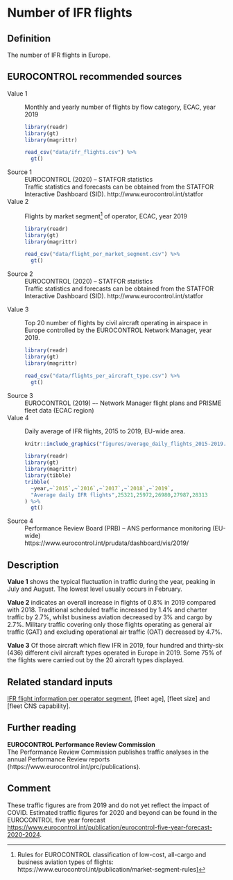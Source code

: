 # Number of IFR flights

## Definition

The number of IFR flights in Europe.

## EUROCONTROL recommended sources

Value 1
:   Monthly and yearly number of flights by flow category, ECAC, year 2019

    ```r
    library(readr)
    library(gt)
    library(magrittr)
    
    read_csv("data/ifr_flights.csv") %>% 
      gt()
    ```


Source 1
:   EUROCONTROL (2020) – STATFOR statistics
    <br>
    Traffic statistics and forecasts can be obtained from the STATFOR
    Interactive Dashboard (SID). http://www.eurocontrol.int/statfor

Value 2
:   Flights by market segment[^2] of operator, ECAC, year 2019
    ```r
    library(readr)
    library(gt)
    library(magrittr)
    
    read_csv("data/flight_per_market_segment.csv") %>% 
      gt()
    ```

Source 2
:   EUROCONTROL (2020) – STATFOR statistics
    <br>
    Traffic statistics and forecasts can be obtained from the STATFOR
    Interactive Dashboard (SID). http://www.eurocontrol.int/statfor

[^2]: Rules for EUROCONTROL classification of low-cost,
      all-cargo and business aviation types of flights: 
      https://www.eurocontrol.int/publication/market-segment-rules] 


Value 3
:   Top 20 number of flights by civil aircraft operating in airspace
    in Europe controlled by the EUROCONTROL Network Manager, year 2019.
    ```r
    library(readr)
    library(gt)
    library(magrittr)
    
    read_csv("data/flights_per_aircraft_type.csv") %>% 
      gt()
    ```

Source 3
:   EUROCONTROL (2019) –- Network Manager flight plans and
    PRISME fleet data (ECAC region)

Value 4
:   Daily average of IFR flights, 2015 to 2019, EU-wide area.
    ```r
    knitr::include_graphics("figures/average_daily_flights_2015-2019.png")
    ```

    ```r
    library(readr)
    library(gt)
    library(magrittr)
    library(tibble)
    tribble(
      ~year,~`2015`,~`2016`,~`2017`,~`2018`,~`2019`,
      "Average daily IFR flights",25321,25972,26980,27987,28313
    ) %>% 
      gt()
    ```

Source 4
:   Performance Review Board (PRB) – ANS performance monitoring (EU-wide)<br>
    https://www.eurocontrol.int/prudata/dashboard/vis/2019/



## Description

**Value 1** shows the typical fluctuation in traffic during the year,
peaking in July and August. The lowest level usually occurs in February.

**Value 2** indicates an overall increase in flights of 0.8% in 2019
compared with 2018.
Traditional scheduled traffic increased by 1.4% and charter traffic by 2.7%,
whilst business aviation decreased by 3% and cargo by 2.7%.
Military traffic covering only those flights operating as general air
traffic (GAT) and excluding operational air traffic (OAT) decreased by 4.7%.

**Value 3** Of those aircraft which flew IFR in 2019, four hundred and
thirty-six (436) different civil aircraft types operated in Europe in 2019.
Some 75% of the flights were carried out by the 20 aircraft types displayed.


## Related standard inputs

[IFR flight information per operator segment](#ifr-flight-information-per-market-segment),
[fleet age], [fleet size] and [fleet CNS capability].

## Further reading

__EUROCONTROL Performance Review Commission__<br>
The Performance Review Commission publishes traffic analyses in the annual Performance Review reports (https://www.eurocontrol.int/prc/publications).

## Comment

These traffic figures are from 2019 and do not yet reflect the impact of COVID.
Estimated traffic figures for 2020 and beyond can be found in the EUROCONTROL
five year forecast
<https://www.eurocontrol.int/publication/eurocontrol-five-year-forecast-2020-2024>.